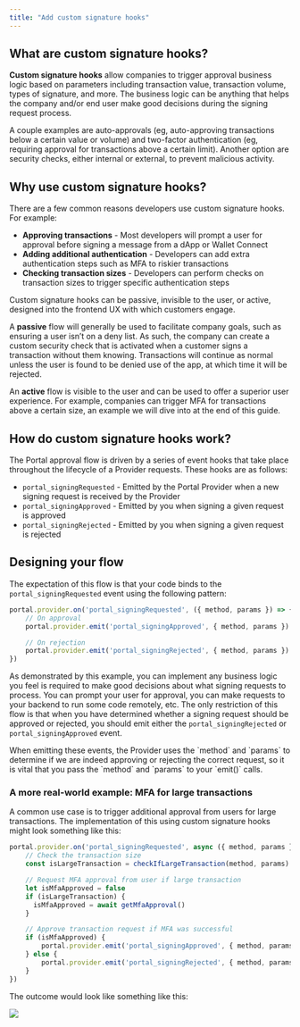 ```yaml
---
title: "Add custom signature hooks"
---
```


## What are custom signature hooks?

**Custom signature hooks** allow companies to trigger approval business logic based on parameters including transaction value, transaction volume, types of signature, and more. The business logic can be anything that helps the company and/or end user make good decisions during the signing request process.

A couple examples are auto-approvals (eg, auto-approving transactions below a certain value or volume) and two-factor authentication (eg, requiring approval for transactions above a certain limit). Another option are security checks, either internal or external, to prevent malicious activity.

## Why use custom signature hooks?

There are a few common reasons developers use custom signature hooks. For example:

* **Approving transactions** - Most developers will prompt a user for approval before signing a message from a dApp or Wallet Connect
* **Adding additional authentication** - Developers can add extra authentication steps such as MFA to riskier transactions
* **Checking transaction sizes** - Developers can perform checks on transaction sizes to trigger specific authentication steps

Custom signature hooks can be passive, invisible to the user, or active, designed into the frontend UX with which customers engage.

A **passive** flow will generally be used to facilitate company goals, such as ensuring a user isn’t on a deny list. As such, the company can create a custom security check that is activated when a customer signs a transaction without them knowing. Transactions will continue as normal unless the user is found to be denied use of the app, at which time it will be rejected.

An **active** flow is visible to the user and can be used to offer a superior user experience. For example, companies can trigger MFA for transactions above a certain size, an example we will dive into at the end of this guide.

## How do custom signature hooks work?

The Portal approval flow is driven by a series of event hooks that take place throughout the lifecycle of a Provider requests. These hooks are as follows:

* `portal_signingRequested` - Emitted by the Portal Provider when a new signing request is received by the Provider
* `portal_signingApproved` - Emitted by you when signing a given request is approved
* `portal_signingRejected` - Emitted by you when signing a given request is rejected

## Designing your flow

The expectation of this flow is that your code binds to the `portal_signingRequested` event using the following pattern:

```typescript
portal.provider.on('portal_signingRequested', ({ method, params }) => {
    // On approval
    portal.provider.emit('portal_signingApproved', { method, params })

    // On rejection
    portal.provider.emit('portal_signingRejected', { method, params })
})
```

As demonstrated by this example, you can implement any business logic you feel is required to make good decisions about what signing requests to process. You can prompt your user for approval, you can make requests to your backend to run some code remotely, etc. The only restriction of this flow is that when you have determined whether a signing request should be approved or rejected, you should emit either the `portal_signingRejected` or `portal_signingApproved` event.

<Note>
When emitting these events, the Provider uses the `method` and `params` to determine if we are indeed approving or rejecting the correct request, so it is vital that you pass the `method` and `params` to your `emit()` calls.
</Note>

### A more real-world example: MFA for large transactions

A common use case is to trigger additional approval from users for large transactions. The implementation of this using custom signature hooks might look something like this:

```typescript
portal.provider.on('portal_signingRequested', async ({ method, params }) => {
    // Check the transaction size
    const isLargeTransaction = checkIfLargeTransaction(method, params)

    // Request MFA approval from user if large transaction
    let isMfaApproved = false
    if (isLargeTransaction) {
      isMfaApproved = await getMfaApproval()
    }

    // Approve transaction request if MFA was successful
    if (isMfaApproved) {
        portal.provider.emit('portal_signingApproved', { method, params })
    } else {
        portal.provider.emit('portal_signingRejected', { method, params })
    }
})
```

The outcome would look like something like this:

![](https://lh4.googleusercontent.com/IUz10Pt88VpjlIwlhswdWv9Uns9Aui_adLXQGFOufIitcLENyWELQcwAjR-uhoFIT5EsneS0ZW7vJ8khMr_2Vtn-2reeudbwmRMsTmRRW3S7yeMVI1UkoAZ5zcWSdKn9hCSrYB0271KH9hlLIB3ePfc)
